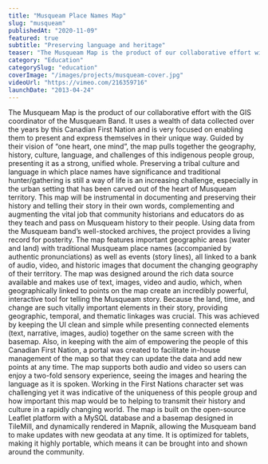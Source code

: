 ```yaml
---
title: "Musqueam Place Names Map"
slug: "musqueam"
publishedAt: "2020-11-09"
featured: true
subtitle: "Preserving language and heritage"
teaser: "The Musqueam Map is the product of our collaborative effort with the GIS coordinator of the Musqueam Band."
category: "Education"
categorySlug: "education"
coverImage: "/images/projects/musqueam-cover.jpg"
videoUrl: "https://vimeo.com/216359716"
launchDate: "2013-04-24"
---
```

The Musqueam Map is the product of our collaborative effort with the GIS coordinator of the Musqueam Band. It uses a wealth of data collected over the years by this Canadian First Nation and is very focused on enabling them to present and express themselves in their unique way. Guided by their vision of “one heart, one mind”, the map pulls together the geography, history, culture, language, and challenges of this indigenous people group, presenting it as a strong, unified whole. Preserving a tribal culture and language in which place names have significance and traditional hunter/gathering is still a way of life is an increasing challenge, especially in the urban setting that has been carved out of the heart of Musqueam territory. This map will be instrumental in documenting and preserving their history and telling their story in their own words, complementing and augmenting the vital job that community historians and educators do as they teach and pass on Musqueam history to their people.
Using data from the Musqueam band’s well-stocked archives, the project provides a living record for posterity. The map features important geographic areas (water and land) with traditional Musqueam place names (accompanied by authentic pronunciations) as well as events (story lines), all linked to a bank of audio, video, and historic images that document the changing geography of their territory.
The map was designed around the rich data source available and makes use of text, images, video and audio, which, when geographically linked to points on the map create an incredibly powerful, interactive tool for telling the Musqueam story. Because the land, time, and change are such vitally important elements in their story, providing geographic, temporal, and thematic linkages was crucial. This was achieved by keeping the UI clean and simple while presenting connected elements (text, narrative, images, audio) together on the same screen with the basemap. Also, in keeping with the aim of empowering the people of this Canadian First Nation, a portal was created to facilitate in-house management of the map so that they can update the data and add new points at any time. The map supports both audio and video so users can enjoy a two-fold sensory experience, seeing the images and hearing the language as it is spoken.
Working in the First Nations character set was challenging yet it was indicative of the uniqueness of this people group and how important this map would be to helping to transmit their history and culture in a rapidly changing world. The map is built on the open-source Leaflet platform with a MySQL database and a basemap designed in TileMill, and dynamically rendered in Mapnik, allowing the Musqueam band to make updates with new geodata at any time. It is optimized for tablets, making it highly portable, which means it can be brought into and shown around the community.

